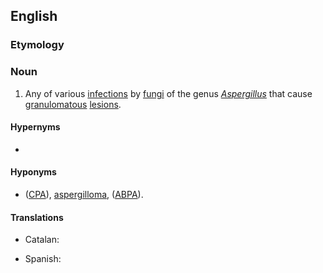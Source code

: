 ==English==

===Etymology===
{{confix|aspergillo|osis}}

===Noun===
{{wikipedia}}
{{en-noun|aspergilloses}}

# Any of various [[infection]]s by [[fungus|fungi]] of the genus ''[[Aspergillus]]'' that cause [[granulomatous]] [[lesion]]s.

====Hypernyms====
* {{l|en|mycosis}}

====Hyponyms====
* {{sense|infection by ''Aspergillus''}} {{vern|chronic pulmonary aspergillosis}} ([[CPA]]), [[aspergilloma]], {{vern|allergic bronchopulmonary aspergillosis}} ([[ABPA]]).

====Translations====
{{trans-top|infection by ''[[Aspergillus]]''}}
* Catalan: {{t+|ca|aspergil·losi|f}}
{{trans-mid}}
* Spanish: {{t+|es|aspergilosis|f}}
{{trans-bottom}}

{{topics|en|Fungal diseases}}